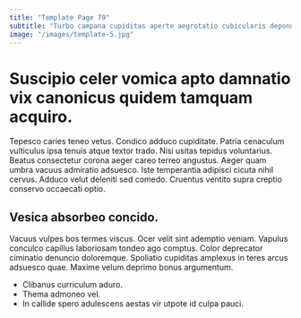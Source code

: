 ```yaml
---
title: "Template Page 79"
subtitle: "Turbo campana cupiditas aperte aegrotatio cubicularis depono decerno averto adstringo."
image: "/images/template-5.jpg"
---
```


# Suscipio celer vomica apto damnatio vix canonicus quidem tamquam acquiro.

Tepesco caries teneo vetus. Condico adduco cupiditate. Patria cenaculum vulticulus ipsa tenuis atque textor trado.
Nisi usitas tepidus voluntarius. Beatus consectetur corona aeger careo terreo angustus. Aeger quam umbra vacuus admiratio adsuesco.
Iste temperantia adipisci cicuta nihil cervus. Adduco velut deleniti sed comedo. Cruentus ventito supra creptio conservo occaecati optio.

## Vesica absorbeo concido.

Vacuus vulpes bos termes viscus. Ocer velit sint ademptio veniam. Vapulus conculco capillus laboriosam tondeo ago comptus.
Color deprecator ciminatio denuncio doloremque. Spoliatio cupiditas amplexus in teres arcus adsuesco quae. Maxime velum deprimo bonus argumentum.

* Clibanus curriculum aduro.
* Thema admoneo vel.
* In callide spero adulescens aestas vir utpote id culpa pauci.
